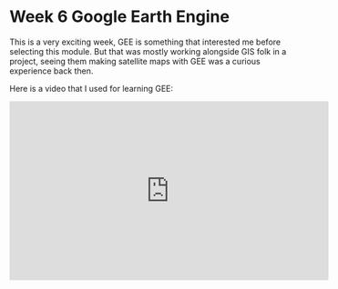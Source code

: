 # Week 6 Google Earth Engine {.unnumbered}

This is a very exciting week, GEE is something that interested me before selecting this module. But that was mostly working alongside GIS folk in a project, seeing them making satellite maps with GEE was a curious experience back then.

Here is a video that I used for learning GEE:

<iframe width="560" height="315" src="https://www.youtube.com/embed/Tas0c4e_E0M?si=4eGMSoAuKDTMLE3L&amp;start=60" title="YouTube video player" frameborder="0" allow="accelerometer; autoplay; clipboard-write; encrypted-media; gyroscope; picture-in-picture; web-share" allowfullscreen>

</iframe>
